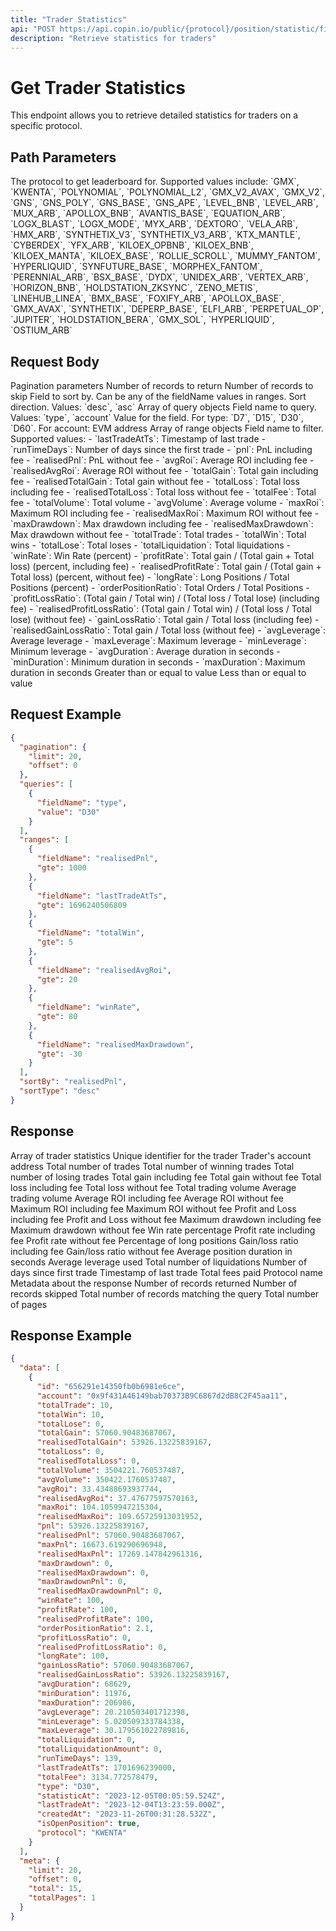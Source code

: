 ```yaml
---
title: "Trader Statistics"
api: "POST https://api.copin.io/public/{protocol}/position/statistic/filter"
description: "Retrieve statistics for traders"
---
```


# Get Trader Statistics

This endpoint allows you to retrieve detailed statistics for traders on a specific protocol.

## Path Parameters

<ParamField path="protocol" type="string" required>
    The protocol to get leaderboard for. Supported values include: `GMX`,
    `KWENTA`, `POLYNOMIAL`, `POLYNOMIAL_L2`, `GMX_V2_AVAX`, `GMX_V2`, `GNS`,
    `GNS_POLY`, `GNS_BASE`, `GNS_APE`, `LEVEL_BNB`, `LEVEL_ARB`, `MUX_ARB`,
    `APOLLOX_BNB`, `AVANTIS_BASE`, `EQUATION_ARB`, `LOGX_BLAST`, `LOGX_MODE`,
    `MYX_ARB`, `DEXTORO`, `VELA_ARB`, `HMX_ARB`, `SYNTHETIX_V3`,
    `SYNTHETIX_V3_ARB`, `KTX_MANTLE`, `CYBERDEX`, `YFX_ARB`, `KILOEX_OPBNB`,
    `KILOEX_BNB`, `KILOEX_MANTA`, `KILOEX_BASE`, `ROLLIE_SCROLL`, `MUMMY_FANTOM`,
    `HYPERLIQUID`, `SYNFUTURE_BASE`, `MORPHEX_FANTOM`, `PERENNIAL_ARB`,
    `BSX_BASE`, `DYDX`, `UNIDEX_ARB`, `VERTEX_ARB`, `HORIZON_BNB`,
    `HOLDSTATION_ZKSYNC`, `ZENO_METIS`, `LINEHUB_LINEA`, `BMX_BASE`, `FOXIFY_ARB`,
    `APOLLOX_BASE`, `GMX_AVAX`, `SYNTHETIX`, `DEPERP_BASE`, `ELFI_ARB`, `PERPETUAL_OP`,
    `JUPITER`, `HOLDSTATION_BERA`, `GMX_SOL`, `HYPERLIQUID`, `OSTIUM_ARB`
</ParamField>

## Request Body

<ParamField body="pagination" type="object">
  Pagination parameters
  <Expandable title="properties">
    <ParamField body="limit" type="number">
      Number of records to return
    </ParamField>
    <ParamField body="offset" type="number">
      Number of records to skip
    </ParamField>
  </Expandable>
</ParamField>

<ParamField body="sortBy" type="string">
  Field to sort by. Can be any of the fieldName values in ranges.
</ParamField>

<ParamField body="sortType" type="string">
  Sort direction. Values: `desc`, `asc`
</ParamField>

<ParamField body="queries" type="array">
  Array of query objects
  <Expandable title="properties">
    <ParamField body="fieldName" type="string">
      Field name to query. Values: `type`, `account`
    </ParamField>
    <ParamField body="value" type="string">
      Value for the field. For type: `D7`, `D15`, `D30`, `D60`. For account: EVM
      address
    </ParamField>
  </Expandable>
</ParamField>

<ParamField body="ranges" type="array">
  Array of range objects
  <Expandable title="properties">
    <ParamField body="fieldName" type="string">
      Field name to filter. Supported values: - `lastTradeAtTs`: Timestamp of
      last trade - `runTimeDays`: Number of days since the first trade - `pnl`:
      PnL including fee - `realisedPnl`: PnL without fee - `avgRoi`: Average ROI
      including fee - `realisedAvgRoi`: Average ROI without fee - `totalGain`:
      Total gain including fee - `realisedTotalGain`: Total gain without fee -
      `totalLoss`: Total loss including fee - `realisedTotalLoss`: Total loss
      without fee - `totalFee`: Total fee - `totalVolume`: Total volume -
      `avgVolume`: Average volume - `maxRoi`: Maximum ROI including fee -
      `realisedMaxRoi`: Maximum ROI without fee - `maxDrawdown`: Max drawdown
      including fee - `realisedMaxDrawdown`: Max drawdown without fee -
      `totalTrade`: Total trades - `totalWin`: Total wins - `totalLose`: Total
      loses - `totalLiquidation`: Total liquidations - `winRate`: Win Rate
      (percent) - `profitRate`: Total gain / (Total gain + Total loss) (percent,
      including fee) - `realisedProfitRate`: Total gain / (Total gain + Total
      loss) (percent, without fee) - `longRate`: Long Positions / Total
      Positions (percent) - `orderPositionRatio`: Total Orders / Total Positions
      - `profitLossRatio`: (Total gain / Total win) / (Total loss / Total lose)
      (including fee) - `realisedProfitLossRatio`: (Total gain / Total win) /
      (Total loss / Total lose) (without fee) - `gainLossRatio`: Total gain /
      Total loss (including fee) - `realisedGainLossRatio`: Total gain / Total
      loss (without fee) - `avgLeverage`: Average leverage - `maxLeverage`:
      Maximum leverage - `minLeverage`: Minimum leverage - `avgDuration`:
      Average duration in seconds - `minDuration`: Minimum duration in seconds -
      `maxDuration`: Maximum duration in seconds
    </ParamField>
    <ParamField body="gte" type="number">
      Greater than or equal to value
    </ParamField>
    <ParamField body="lte" type="number">
      Less than or equal to value
    </ParamField>
  </Expandable>
</ParamField>

## Request Example

```json
{
  "pagination": {
    "limit": 20,
    "offset": 0
  },
  "queries": [
    {
      "fieldName": "type",
      "value": "D30"
    }
  ],
  "ranges": [
    {
      "fieldName": "realisedPnl",
      "gte": 1000
    },
    {
      "fieldName": "lastTradeAtTs",
      "gte": 1696240506809
    },
    {
      "fieldName": "totalWin",
      "gte": 5
    },
    {
      "fieldName": "realisedAvgRoi",
      "gte": 20
    },
    {
      "fieldName": "winRate",
      "gte": 80
    },
    {
      "fieldName": "realisedMaxDrawdown",
      "gte": -30
    }
  ],
  "sortBy": "realisedPnl",
  "sortType": "desc"
}
```

## Response

<ResponseField name="data" type="array">
  Array of trader statistics
  <Expandable title="properties">
    <ResponseField name="id" type="string">
      Unique identifier for the trader
    </ResponseField>
    <ResponseField name="account" type="string">
      Trader's account address
    </ResponseField>
    <ResponseField name="totalTrade" type="number">
      Total number of trades
    </ResponseField>
    <ResponseField name="totalWin" type="number">
      Total number of winning trades
    </ResponseField>
    <ResponseField name="totalLose" type="number">
      Total number of losing trades
    </ResponseField>
    <ResponseField name="totalGain" type="number">
      Total gain including fee
    </ResponseField>
    <ResponseField name="realisedTotalGain" type="number">
      Total gain without fee
    </ResponseField>
    <ResponseField name="totalLoss" type="number">
      Total loss including fee
    </ResponseField>
    <ResponseField name="realisedTotalLoss" type="number">
      Total loss without fee
    </ResponseField>
    <ResponseField name="totalVolume" type="number">
      Total trading volume
    </ResponseField>
    <ResponseField name="avgVolume" type="number">
      Average trading volume
    </ResponseField>
    <ResponseField name="avgRoi" type="number">
      Average ROI including fee
    </ResponseField>
    <ResponseField name="realisedAvgRoi" type="number">
      Average ROI without fee
    </ResponseField>
    <ResponseField name="maxRoi" type="number">
      Maximum ROI including fee
    </ResponseField>
    <ResponseField name="realisedMaxRoi" type="number">
      Maximum ROI without fee
    </ResponseField>
    <ResponseField name="pnl" type="number">
      Profit and Loss including fee
    </ResponseField>
    <ResponseField name="realisedPnl" type="number">
      Profit and Loss without fee
    </ResponseField>
    <ResponseField name="maxDrawdown" type="number">
      Maximum drawdown including fee
    </ResponseField>
    <ResponseField name="realisedMaxDrawdown" type="number">
      Maximum drawdown without fee
    </ResponseField>
    <ResponseField name="winRate" type="number">
      Win rate percentage
    </ResponseField>
    <ResponseField name="profitRate" type="number">
      Profit rate including fee
    </ResponseField>
    <ResponseField name="realisedProfitRate" type="number">
      Profit rate without fee
    </ResponseField>
    <ResponseField name="longRate" type="number">
      Percentage of long positions
    </ResponseField>
    <ResponseField name="gainLossRatio" type="number">
      Gain/loss ratio including fee
    </ResponseField>
    <ResponseField name="realisedGainLossRatio" type="number">
      Gain/loss ratio without fee
    </ResponseField>
    <ResponseField name="avgDuration" type="number">
      Average position duration in seconds
    </ResponseField>
    <ResponseField name="avgLeverage" type="number">
      Average leverage used
    </ResponseField>
    <ResponseField name="totalLiquidation" type="number">
      Total number of liquidations
    </ResponseField>
    <ResponseField name="runTimeDays" type="number">
      Number of days since first trade
    </ResponseField>
    <ResponseField name="lastTradeAtTs" type="number">
      Timestamp of last trade
    </ResponseField>
    <ResponseField name="totalFee" type="number">
      Total fees paid
    </ResponseField>
    <ResponseField name="protocol" type="string">
      Protocol name
    </ResponseField>
  </Expandable>
</ResponseField>

<ResponseField name="meta" type="object">
  Metadata about the response
  <Expandable title="properties">
    <ResponseField name="limit" type="number">
      Number of records returned
    </ResponseField>
    <ResponseField name="offset" type="number">
      Number of records skipped
    </ResponseField>
    <ResponseField name="total" type="number">
      Total number of records matching the query
    </ResponseField>
    <ResponseField name="totalPages" type="number">
      Total number of pages
    </ResponseField>
  </Expandable>
</ResponseField>

## Response Example

```json
{
  "data": [
    {
      "id": "656291e14350fb0b6981e6ce",
      "account": "0x9f431A46149bab70373B9C6867d2dB8C2F45aa11",
      "totalTrade": 10,
      "totalWin": 10,
      "totalLose": 0,
      "totalGain": 57060.90483687067,
      "realisedTotalGain": 53926.13225839167,
      "totalLoss": 0,
      "realisedTotalLoss": 0,
      "totalVolume": 3504221.760537487,
      "avgVolume": 350422.1760537487,
      "avgRoi": 33.43488693937744,
      "realisedAvgRoi": 37.47677597570163,
      "maxRoi": 104.1059947215304,
      "realisedMaxRoi": 109.65725913031952,
      "pnl": 53926.13225839167,
      "realisedPnl": 57060.90483687067,
      "maxPnl": 16673.619290696948,
      "realisedMaxPnl": 17269.147842961316,
      "maxDrawdown": 0,
      "realisedMaxDrawdown": 0,
      "maxDrawdownPnl": 0,
      "realisedMaxDrawdownPnl": 0,
      "winRate": 100,
      "profitRate": 100,
      "realisedProfitRate": 100,
      "orderPositionRatio": 2.1,
      "profitLossRatio": 0,
      "realisedProfitLossRatio": 0,
      "longRate": 100,
      "gainLossRatio": 57060.90483687067,
      "realisedGainLossRatio": 53926.13225839167,
      "avgDuration": 68629,
      "minDuration": 11976,
      "maxDuration": 206986,
      "avgLeverage": 20.210503401712398,
      "minLeverage": 5.020509333784338,
      "maxLeverage": 30.179561022789816,
      "totalLiquidation": 0,
      "totalLiquidationAmount": 0,
      "runTimeDays": 139,
      "lastTradeAtTs": 1701696239000,
      "totalFee": 3134.772578479,
      "type": "D30",
      "statisticAt": "2023-12-05T00:05:59.524Z",
      "lastTradeAt": "2023-12-04T13:23:59.000Z",
      "createdAt": "2023-11-26T00:31:28.532Z",
      "isOpenPosition": true,
      "protocol": "KWENTA"
    }
  ],
  "meta": {
    "limit": 20,
    "offset": 0,
    "total": 15,
    "totalPages": 1
  }
}
```
